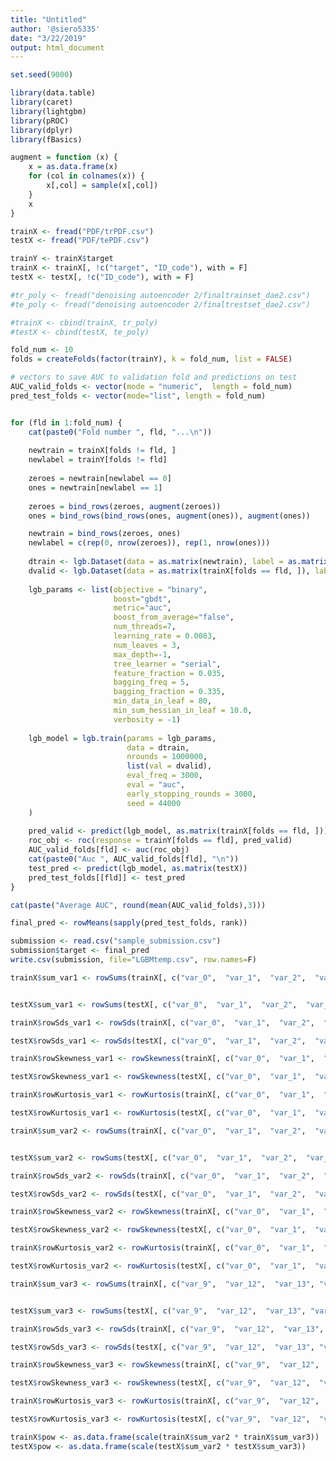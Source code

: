 ```yaml
---
title: "Untitled"
author: '@siero5335'
date: "3/22/2019"
output: html_document
---
```


```r
set.seed(9000)

library(data.table)
library(caret)
library(lightgbm)
library(pROC)
library(dplyr)
library(fBasics)

augment = function (x) {
    x = as.data.frame(x)
    for (col in colnames(x)) {
        x[,col] = sample(x[,col])    
    }
    x
}

trainX <- fread("PDF/trPDF.csv")
testX <- fread("PDF/tePDF.csv")

trainY <- trainX$target
trainX <- trainX[, !c("target", "ID_code"), with = F]
testX <- testX[, !c("ID_code"), with = F]

#tr_poly <- fread("denoising autoencoder 2/finaltrainset_dae2.csv")
#te_poly <- fread("denoising autoencoder 2/finaltrestset_dae2.csv")

#trainX <- cbind(trainX, tr_poly)
#testX <- cbind(testX, te_poly)

fold_num <- 10
folds = createFolds(factor(trainY), k = fold_num, list = FALSE)
```



```r
# vectors to save AUC to validation fold and predictions on test 
AUC_valid_folds <- vector(mode = "numeric",  length = fold_num)
pred_test_folds <- vector(mode="list", length = fold_num)


for (fld in 1:fold_num) {
    cat(paste0("Fold number ", fld, "...\n"))
    
    newtrain = trainX[folds != fld, ]
    newlabel = trainY[folds != fld]
    
    zeroes = newtrain[newlabel == 0]
    ones = newtrain[newlabel == 1]
    
    zeroes = bind_rows(zeroes, augment(zeroes))
    ones = bind_rows(bind_rows(ones, augment(ones)), augment(ones))

    newtrain = bind_rows(zeroes, ones)
    newlabel = c(rep(0, nrow(zeroes)), rep(1, nrow(ones)))
    
    dtrain <- lgb.Dataset(data = as.matrix(newtrain), label = as.matrix(newlabel))
    dvalid <- lgb.Dataset(data = as.matrix(trainX[folds == fld, ]), label = as.matrix(trainY[folds == fld]))
    
    lgb_params <- list(objective = "binary", 
                       boost="gbdt",
                       metric="auc",
                       boost_from_average="false",
                       num_threads=7,
                       learning_rate = 0.0083,
                       num_leaves = 3,
                       max_depth=-1, 
                       tree_learner = "serial",
                       feature_fraction = 0.035,
                       bagging_freq = 5,
                       bagging_fraction = 0.335,
                       min_data_in_leaf = 80,
                       min_sum_hessian_in_leaf = 10.0,
                       verbosity = -1)
    
    lgb_model = lgb.train(params = lgb_params,
                          data = dtrain,
                          nrounds = 1000000,
                          list(val = dvalid),
                          eval_freq = 3000, 
                          eval = "auc",
                          early_stopping_rounds = 3000,
                          seed = 44000
    )
    
    pred_valid <- predict(lgb_model, as.matrix(trainX[folds == fld, ]))
    roc_obj <- roc(response = trainY[folds == fld], pred_valid)
    AUC_valid_folds[fld] <- auc(roc_obj)
    cat(paste0("Auc ", AUC_valid_folds[fld], "\n"))
    test_pred <- predict(lgb_model, as.matrix(testX))
    pred_test_folds[[fld]] <- test_pred
}
```

```r
cat(paste("Average AUC", round(mean(AUC_valid_folds),3)))
```

```r
final_pred <- rowMeans(sapply(pred_test_folds, rank))

submission <- read.csv("sample_submission.csv")
submission$target <- final_pred
write.csv(submission, file="LGBMtemp.csv", row.names=F)
```




```r
trainX$sum_var1 <- rowSums(trainX[, c("var_0",  "var_1",  "var_2",  "var_6",  "var_9",  "var_12",  "var_13", "var_18",  "var_21", "var_22", "var_26", "var_33", "var_34",  "var_40",  "var_44",  "var_53",  "var_76",  "var_78",  "var_80", "var_81",  "var_108", "var_109", "var_110", "var_133",  "var_139",  "var_146",  "var_148",  "var_154",  "var_164", "var_165",  "var_166", "var_170", "var_174", "var_177",  "var_179",  "var_184",  "var_190",  "var_191",  "var_198")])


testX$sum_var1 <- rowSums(testX[, c("var_0",  "var_1",  "var_2",  "var_6",  "var_9",  "var_12",  "var_13", "var_18",  "var_21", "var_22", "var_26", "var_33", "var_34",  "var_40",  "var_44",  "var_53",  "var_76",  "var_78",  "var_80", "var_81",  "var_108", "var_109", "var_110", "var_133",  "var_139",  "var_146",  "var_148",  "var_154",  "var_164", "var_165",  "var_166", "var_170", "var_174", "var_177",  "var_179",  "var_184",  "var_190",  "var_191",  "var_198")])

trainX$rowSds_var1 <- rowSds(trainX[, c("var_0",  "var_1",  "var_2",  "var_6",  "var_9",  "var_12",  "var_13", "var_18",  "var_21", "var_22", "var_26", "var_33", "var_34",  "var_40",  "var_44",  "var_53",  "var_76",  "var_78",  "var_80", "var_81",  "var_108", "var_109", "var_110", "var_133",  "var_139",  "var_146",  "var_148",  "var_154",  "var_164", "var_165",  "var_166", "var_170", "var_174", "var_177",  "var_179",  "var_184",  "var_190",  "var_191",  "var_198")])

testX$rowSds_var1 <- rowSds(testX[, c("var_0",  "var_1",  "var_2",  "var_6",  "var_9",  "var_12",  "var_13", "var_18",  "var_21", "var_22", "var_26", "var_33", "var_34",  "var_40",  "var_44",  "var_53",  "var_76",  "var_78",  "var_80", "var_81",  "var_108", "var_109", "var_110", "var_133",  "var_139",  "var_146",  "var_148",  "var_154",  "var_164", "var_165",  "var_166", "var_170", "var_174", "var_177",  "var_179",  "var_184",  "var_190",  "var_191",  "var_198")])

trainX$rowSkewness_var1 <- rowSkewness(trainX[, c("var_0",  "var_1",  "var_2",  "var_6",  "var_9",  "var_12",  "var_13", "var_18",  "var_21", "var_22", "var_26", "var_33", "var_34",  "var_40",  "var_44",  "var_53",  "var_76",  "var_78",  "var_80", "var_81",  "var_108", "var_109", "var_110", "var_133",  "var_139",  "var_146",  "var_148",  "var_154",  "var_164", "var_165",  "var_166", "var_170", "var_174", "var_177",  "var_179",  "var_184",  "var_190",  "var_191",  "var_198")])

testX$rowSkewness_var1 <- rowSkewness(testX[, c("var_0",  "var_1",  "var_2",  "var_6",  "var_9",  "var_12",  "var_13", "var_18",  "var_21", "var_22", "var_26", "var_33", "var_34",  "var_40",  "var_44",  "var_53",  "var_76",  "var_78",  "var_80", "var_81",  "var_108", "var_109", "var_110", "var_133",  "var_139",  "var_146",  "var_148",  "var_154",  "var_164", "var_165",  "var_166", "var_170", "var_174", "var_177",  "var_179",  "var_184",  "var_190",  "var_191",  "var_198")])

trainX$rowKurtosis_var1 <- rowKurtosis(trainX[, c("var_0",  "var_1",  "var_2",  "var_6",  "var_9",  "var_12",  "var_13", "var_18",  "var_21", "var_22", "var_26", "var_33", "var_34",  "var_40",  "var_44",  "var_53",  "var_76",  "var_78",  "var_80", "var_81",  "var_108", "var_109", "var_110", "var_133",  "var_139",  "var_146",  "var_148",  "var_154",  "var_164", "var_165",  "var_166", "var_170", "var_174", "var_177",  "var_179",  "var_184",  "var_190",  "var_191",  "var_198")])

testX$rowKurtosis_var1 <- rowKurtosis(testX[, c("var_0",  "var_1",  "var_2",  "var_6",  "var_9",  "var_12",  "var_13", "var_18",  "var_21", "var_22", "var_26", "var_33", "var_34",  "var_40",  "var_44",  "var_53",  "var_76",  "var_78",  "var_80", "var_81",  "var_108", "var_109", "var_110", "var_133",  "var_139",  "var_146",  "var_148",  "var_154",  "var_164", "var_165",  "var_166", "var_170", "var_174", "var_177",  "var_179",  "var_184",  "var_190",  "var_191",  "var_198")])
```




```r
trainX$sum_var2 <- rowSums(trainX[, c("var_0",  "var_1",  "var_2",  "var_6", "var_18", "var_22", "var_26",  "var_40",  "var_53", "var_78",  "var_110", "var_133",  "var_164", "var_170", "var_179",  "var_184",  "var_190",  "var_191")])


testX$sum_var2 <- rowSums(testX[, c("var_0",  "var_1",  "var_2",  "var_6", "var_18", "var_22", "var_26",  "var_40",  "var_53", "var_78",  "var_110", "var_133",  "var_164", "var_170", "var_179",  "var_184",  "var_190",  "var_191")])

trainX$rowSds_var2 <- rowSds(trainX[, c("var_0",  "var_1",  "var_2",  "var_6", "var_18", "var_22", "var_26",  "var_40",  "var_53", "var_78",  "var_110", "var_133",  "var_164", "var_170", "var_179",  "var_184",  "var_190",  "var_191")])

testX$rowSds_var2 <- rowSds(testX[, c("var_0",  "var_1",  "var_2",  "var_6", "var_18", "var_22", "var_26",  "var_40",  "var_53", "var_78",  "var_110", "var_133",  "var_164", "var_170", "var_179",  "var_184",  "var_190",  "var_191")])

trainX$rowSkewness_var2 <- rowSkewness(trainX[, c("var_0",  "var_1",  "var_2",  "var_6", "var_18", "var_22", "var_26",  "var_40",  "var_53", "var_78",  "var_110", "var_133",  "var_164", "var_170", "var_179",  "var_184",  "var_190",  "var_191")])

testX$rowSkewness_var2 <- rowSkewness(testX[, c("var_0",  "var_1",  "var_2",  "var_6", "var_18", "var_22", "var_26",  "var_40",  "var_53", "var_78",  "var_110", "var_133",  "var_164", "var_170", "var_179",  "var_184",  "var_190",  "var_191")])

trainX$rowKurtosis_var2 <- rowKurtosis(trainX[, c("var_0",  "var_1",  "var_2",  "var_6", "var_18", "var_22", "var_26",  "var_40",  "var_53", "var_78",  "var_110", "var_133",  "var_164", "var_170", "var_179",  "var_184",  "var_190",  "var_191")])

testX$rowKurtosis_var2 <- rowKurtosis(testX[, c("var_0",  "var_1",  "var_2",  "var_6", "var_18", "var_22", "var_26",  "var_40",  "var_53", "var_78",  "var_110", "var_133",  "var_164", "var_170", "var_179",  "var_184",  "var_190",  "var_191")])
```

```r
trainX$sum_var3 <- rowSums(trainX[, c("var_9",  "var_12",  "var_13", "var_21",  "var_33", "var_34",  "var_44",  "var_76",  "var_80", "var_81",  "var_108", "var_109",  "var_139",  "var_146",  "var_148",  "var_154",  "var_165",  "var_166", "var_174", "var_177",  "var_198")])


testX$sum_var3 <- rowSums(testX[, c("var_9",  "var_12",  "var_13", "var_21",  "var_33", "var_34",  "var_44",  "var_76",  "var_80", "var_81",  "var_108", "var_109",  "var_139",  "var_146",  "var_148",  "var_154",  "var_165",  "var_166", "var_174", "var_177",  "var_198")])

trainX$rowSds_var3 <- rowSds(trainX[, c("var_9",  "var_12",  "var_13", "var_21",  "var_33", "var_34",  "var_44",  "var_76",  "var_80", "var_81",  "var_108", "var_109",  "var_139",  "var_146",  "var_148",  "var_154",  "var_165",  "var_166", "var_174", "var_177",  "var_198")])

testX$rowSds_var3 <- rowSds(testX[, c("var_9",  "var_12",  "var_13", "var_21",  "var_33", "var_34",  "var_44",  "var_76",  "var_80", "var_81",  "var_108", "var_109",  "var_139",  "var_146",  "var_148",  "var_154",  "var_165",  "var_166", "var_174", "var_177",  "var_198")])

trainX$rowSkewness_var3 <- rowSkewness(trainX[, c("var_9",  "var_12",  "var_13", "var_21",  "var_33", "var_34",  "var_44",  "var_76",  "var_80", "var_81",  "var_108", "var_109",  "var_139",  "var_146",  "var_148",  "var_154",  "var_165",  "var_166", "var_174", "var_177",  "var_198")])

testX$rowSkewness_var3 <- rowSkewness(testX[, c("var_9",  "var_12",  "var_13", "var_21",  "var_33", "var_34",  "var_44",  "var_76",  "var_80", "var_81",  "var_108", "var_109",  "var_139",  "var_146",  "var_148",  "var_154",  "var_165",  "var_166", "var_174", "var_177",  "var_198")])

trainX$rowKurtosis_var3 <- rowKurtosis(trainX[, c("var_9",  "var_12",  "var_13", "var_21",  "var_33", "var_34",  "var_44",  "var_76",  "var_80", "var_81",  "var_108", "var_109",  "var_139",  "var_146",  "var_148",  "var_154",  "var_165",  "var_166", "var_174", "var_177",  "var_198")])

testX$rowKurtosis_var3 <- rowKurtosis(testX[, c("var_9",  "var_12",  "var_13", "var_21",  "var_33", "var_34",  "var_44",  "var_76",  "var_80", "var_81",  "var_108", "var_109",  "var_139",  "var_146",  "var_148",  "var_154",  "var_165",  "var_166", "var_174", "var_177",  "var_198")])
```


```r
trainX$pow <- as.data.frame(scale(trainX$sum_var2 * trainX$sum_var3))
testX$pow <- as.data.frame(scale(testX$sum_var2 * testX$sum_var3))
```